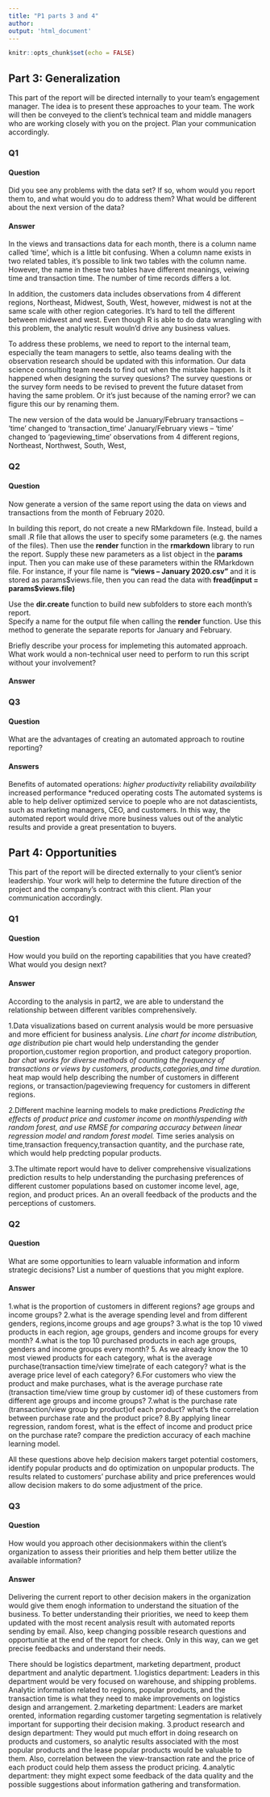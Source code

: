 ```yaml
---
title: "P1 parts 3 and 4"
author: 
output: 'html_document'
---
```


```r
knitr::opts_chunk$set(echo = FALSE)
```


## Part 3:  Generalization {.tabset}

This part of the report will be directed internally to your team's engagement manager.  The idea is to present these approaches to your team. The work will then be conveyed to the client's technical team and middle managers who are working closely with you on the project.  Plan your communication accordingly.

### Q1 

#### Question

Did you see any problems with the data set?  If so, whom would you report them to, and what would you do to address them?  What would be different about the next version of the data?

#### Answer

In the views and transactions data for each month, there is a column name called 'time', which is a little bit confusing. When a column name exists in two related tables, it's possible to link two tables with the column name. However, the name in these two tables have different meanings, veiwing time and transaction time. The number of time records differs a lot. 

In addition, the customers data includes observations from 4 different regions, Northeast, Midwest, South, West, however, midwest is not at the same scale with other region categories. It's hard to tell the different between midwest and west. Even though R is able to do data wrangling with this problem, the analytic result wouln'd drive any business values. 

To address these problems, we need to report to the internal team, especially the team managers to settle, also teams dealing with the  observation research should be updated with this information. Our data science consulting team needs to find out when the mistake happen. Is it happened when designing the survey quesions? The survey questions or the survey form needs to be revised to prevent the future dataset from having the same problem.  Or it's just because of the naming error? we can figure this our by renaming them. 

The new version of the data would be
January/February transactions -- 'time' changed to 'transaction_time'
January/February views -- 'time' changed to 'pageviewing_time'
observations from 4 different regions, Northeast, Northwest, South, West,


### Q2

#### Question

Now generate a version of the same report using the data on views and transactions from the month of February 2020.

In building this report, do not create a new RMarkdown file.  Instead, build a small .R file that allows the user to specify some parameters (e.g. the names of the files).  Then use the **render** function in the **rmarkdown** library to run the report.  Supply these new parameters as a list object in the **params** input.  Then you can make use of these parameters within the RMarkdown file.  For instance, if your file name is **"views -- January 2020.csv"** and it is stored as params\$views.file, then you can read the data with **fread(input = params\$views.file)**

Use the **dir.create** function to build new subfolders to store each month's report.  
Specify a name for the output file when calling the **render** function.  Use this method to generate the separate reports for January and February.

Briefly describe your process for implemeting this automated approach.  What work would a non-technical user need to perform to run this script without your involvement?

#### Answer






### Q3

#### Question

What are the advantages of creating an automated approach to routine reporting?

#### Answers

Benefits of automated operations:
*higher productivity
*reliability
*availability
*increased performance
*reduced operating costs
The automated systems is able to help deliver optimized service to poeple who are not datascientists, such as marketing managers, CEO, and customers. In this way, the automated report would drive more business values out of the analytic results and provide a great presentation to buyers. 

## Part 4:  Opportunities {.tabset}

This part of the report will be directed externally to your client's senior leadership.  Your work will help to determine the future direction of the project and the company's contract with this client.  Plan your communication accordingly.

### Q1

#### Question

How would you build on the reporting capabilities that you have created?  What would you design next?

#### Answer

According to the analysis in part2, we are able to understand the relationship between different varibles comprehensively. 

1.Data visualizations based on current analysis would be more persuasive and more efficient for business analysis. 
*Line chart for income distribution, age distribution
*pie chart would help understanding the gender proportion,customer region proportion, and product category proportion.
*bar chat works for diverse methods of counting the frequency of transactions or views by customers, products,categories,and time duration.
*heat map would help describing the number of customers in different regions, or transaction/pageviewing frequency for customers in  different regions.

2.Different machine learning models to make predictions
*Predicting the effects of product price and customer income on monthlyspending with random forest, and use RMSE for comparing accuracy between linear regression model and random forest model.
*Time series analysis on time,transaction frequency,transaction quantity, and the purchase rate, which would help predcting popular products.

3.The ultimate report would have to deliver comprehensive visualizations prediction results to help understanding the purchasing preferences of different customer populations based on customer income level, age, region, and product prices.  An an overall feedback of the products and the perceptions of customers.



### Q2

#### Question

What are some opportunities to learn valuable information and inform strategic decisions?  List a number of questions that you might explore.

#### Answer

1.what is the proportion of customers in different regions? age groups and income groups?
2.what is the average spending level and from different genders, regions,income groups and age groups?
3.what is the top 10 viwed products in each region, age groups, genders and income groups for every month?
4.what is the top 10 purchased products in each age groups, genders and income groups every month?
5. As we already know the 10 most viewed products for each category, 
   what is the average purchase(transaction time/view time)rate of each category?
   what is the average price level of each category?
6.For customers who view the product and make purchases, what is the average purchase rate (transaction time/view time group by customer id) of these customers from different age groups and income groups? 
7.what is the purchase rate (transaction/view group by product)of each product? what's the correlation between purchase rate and the product price? 
8.By applying linear regression, random forest, what is the effect of income and product price on the purchase rate? compare the prediction accuracy of each machine learning model.

All these questions above help decision makers target potential costomers, identify popular products and do optimization on unpopular products. The results related to customers' purchase ability and price preferences would allow decision makers to do some adjustment of the price.

### Q3

#### Question

How would you approach other decisionmakers within the client's organization to assess their priorities and help them better utilize the available information? 

#### Answer

Delivering the current report to other decision makers in the organization would give them enogh information to understand the situation of the business. To better understanding their priorities, we need to keep them updated with the most recent analysis result with automated reports sending by email. Also, keep changing possible research questions and opportunitie at the end of the report for check. Only in this way, can we get precise feedbacks and understand their needs. 

There should be logistics department, marketing department, product department and analytic department. 
1.logistics department: Leaders in this department would be very focused on warehouse, and shipping problems. Analytic information related to regions, popular products, and the transaction time is what they need to make improvements on logistics design and arrangement. 
2.marketing department: Leaders are market orented, information regarding customer targeting segmentation is relatively important for supporting their decision making.
3.product research and design department: They would put much effort in doing research on products and customers, so analytic results associated with the most popular products and the lease popular products would be valuable to them. Also, correlation between the view-transaction rate and the price of each product could help them assess the product pricing.
4.analytic department: they might expect some feedback of the data quality and the possible suggestions about information gathering and transformation. 


